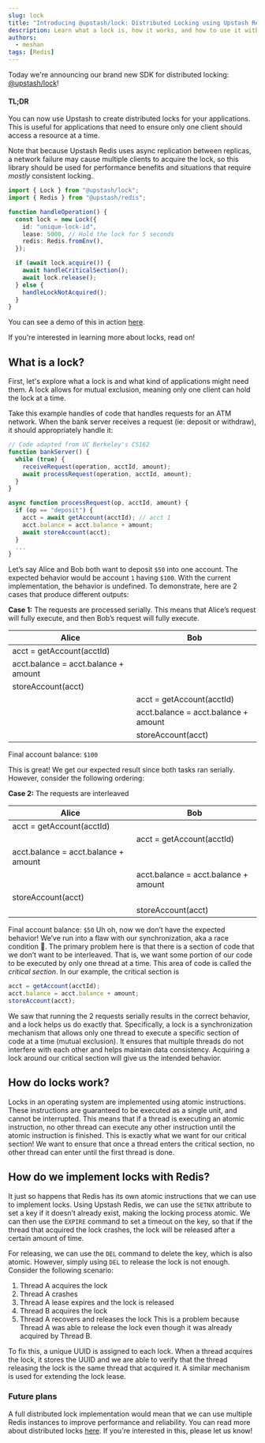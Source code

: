 ```yaml
---
slug: lock
title: "Introducing @upstash/lock: Distributed Locking using Upstash Redis"
description: Learn what a lock is, how it works, and how to use it with Upstash Redis for full stack applications.
authors:
  - meshan
tags: [Redis]
---
```


Today we're announcing our brand new SDK for distributed locking: [@upstash/lock](https://github.com/upstash/lock)!

#### TL;DR

You can now use Upstash to create distributed locks for your applications.
This is useful for applications that need to ensure only one client should access a resource at a time.

Note that because Upstash Redis uses async replication between replicas, a network failure may cause multiple clients to acquire the lock, so
this library should be used for performance benefits and situations that require _mostly_ consistent locking.

```typescript
import { Lock } from "@upstash/lock";
import { Redis } from "@upstash/redis";

function handleOperation() {
  const lock = new Lock({
    id: "unique-lock-id",
    lease: 5000, // Hold the lock for 5 seconds
    redis: Redis.fromEnv(),
  });

  if (await lock.acquire()) {
    await handleCriticalSection();
    await lock.release();
  } else {
    handleLockNotAcquired();
  }
}
```

You can see a demo of this in action [here](https://lock-upstash.vercel.app).

If you're interested in learning more about locks, read on!

## What is a lock?

First, let's explore what a lock is and what kind of applications might need them.
A lock allows for mutual exclusion, meaning only one client can hold the lock at a time.

Take this example handles of code that handles requests for an ATM network.
When the bank server receives a request (ie: deposit or withdraw), it should appropriately handle it:

```typescript
// Code adapted from UC Berkeley's CS162
function bankServer() {
  while (true) {
    receiveRequest(operation, acctId, amount);
    await processRequest(operation, acctId, amount);
  }
}

async function processRequest(op, acctId, amount) {
  if (op == "deposit") {
    acct = await getAccount(acctId); // acct 1
    acct.balance = acct.balance + amount;
    await storeAccount(acct);
  }
  ...
}
```

Let’s say Alice and Bob both want to deposit `$50` into one account. The expected behavior would be account `1` having `$100`. With the current implementation, the behavior is undefined.
To demonstrate, here are 2 cases that produce different outputs:

**Case 1:** The requests are processed serially. This means that Alice’s request will fully execute, and then Bob’s request will fully execute.

| Alice                                | Bob                                  |
| ------------------------------------ | ------------------------------------ |
| acct = getAccount(acctId)            |                                      |
| acct.balance = acct.balance + amount |                                      |
| storeAccount(acct)                   |                                      |
|                                      | acct = getAccount(acctId)            |
|                                      | acct.balance = acct.balance + amount |
|                                      | storeAccount(acct)                   |

Final account balance: `$100`

This is great! We get our expected result since both tasks ran serially. However, consider the following ordering:

**Case 2:** The requests are interleaved

| Alice                                | Bob                                  |
| ------------------------------------ | ------------------------------------ |
| acct = getAccount(acctId)            |                                      |
|                                      | acct = getAccount(acctId)            |
| acct.balance = acct.balance + amount |                                      |
|                                      | acct.balance = acct.balance + amount |
| storeAccount(acct)                   |                                      |
|                                      | storeAccount(acct)                   |

Final account balance: `$50`
Uh oh, now we don’t have the expected behavior! We’ve run into a flaw with our synchronization,
aka a race condition 👻. The primary problem here is that there is a section of code that we don’t
want to be interleaved. That is, we want some portion of our code to be executed by only one thread
at a time. This area of code is called the _critical section_. In our example, the critical section is

```typescript
acct = getAccount(acctId);
acct.balance = acct.balance + amount;
storeAccount(acct);
```

We saw that running the 2 requests serially results in the correct behavior,
and a lock helps us do exactly that. Specifically, a lock is a synchronization mechanism that allows only
one thread to execute a specific section of code at a time (mutual exclusion). It ensures that multiple threads
do not interfere with each other and helps maintain data consistency. Acquiring a lock around our
critical section will give us the intended behavior.

## How do locks work?

Locks in an operating system are implemented using atomic instructions. These instructions are
guaranteed to be executed as a single unit, and cannot be interrupted. This means that if a thread
is executing an atomic instruction, no other thread can execute any other instruction until the atomic
instruction is finished. This is exactly what we want for our critical section! We want to ensure that
once a thread enters the critical section, no other thread can enter until the first thread is done.

## How do we implement locks with Redis?

It just so happens that Redis has its own atomic instructions that we can use to implement locks.
Using Upstash Redis, we can use the `SETNX` attribute to set a key if it doesn’t already exist, making
the locking process atomic. We can then use the `EXPIRE` command to set a timeout on the key, so that
if the thread that acquired the lock crashes, the lock will be released after a certain amount of time.

For releasing, we can use the `DEL` command to delete the key, which is also atomic. However, simply
using `DEL` to release the lock is not enough. Consider the following scenario:

1. Thread A acquires the lock
2. Thread A crashes
3. Thread A lease expires and the lock is released
4. Thread B acquires the lock
5. Thread A recovers and releases the lock
   This is a problem because Thread A was able to release the lock even though it was already acquired by Thread B.

To fix this, a unique UUID is assigned to each lock. When a thread acquires the lock, it stores the UUID and we are
able to verify that the thread releasing the lock is the same thread that acquired it. A similar mechanism is used for
extending the lock lease.

### Future plans

A full distributed lock implementation would mean that we can use multiple Redis instances to improve
performance and reliability. You can read more about distributed locks [here](https://redis.io/docs/manual/patterns/distributed-locks).
If you're interested in this, please let us know!
